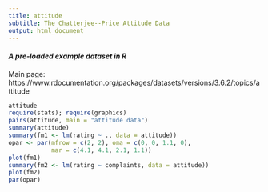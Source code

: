 ```yaml
---
title: attitude
subtitle: The Chatterjee--Price Attitude Data
output: html_document
---
```


#### *A pre-loaded example dataset in R*
Main page: https://www.rdocumentation.org/packages/datasets/versions/3.6.2/topics/attitude

```r
attitude
require(stats); require(graphics)
pairs(attitude, main = "attitude data")
summary(attitude)
summary(fm1 <- lm(rating ~ ., data = attitude))
opar <- par(mfrow = c(2, 2), oma = c(0, 0, 1.1, 0),
            mar = c(4.1, 4.1, 2.1, 1.1))
plot(fm1)
summary(fm2 <- lm(rating ~ complaints, data = attitude))
plot(fm2)
par(opar)
```
